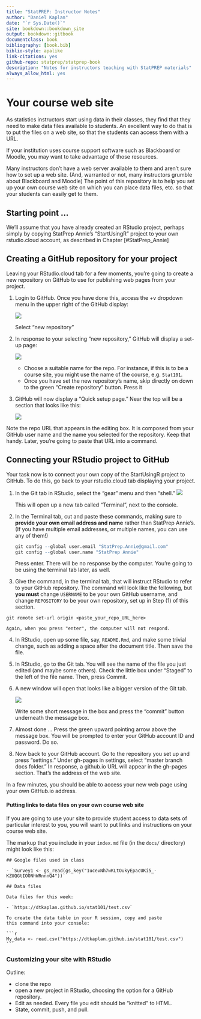 ```yaml
--- 
title: "StatPREP: Instructor Notes"
author: "Daniel Kaplan"
date: "`r Sys.Date()`"
site: bookdown::bookdown_site
output: bookdown::gitbook
documentclass: book
bibliography: [book.bib]
biblio-style: apalike
link-citations: yes
github-repo: statprep/statprep-book
description: "Notes for instructors teaching with StatPREP materials"
always_allow_html: yes
---
```


# Your course web site

As statistics instructors start using data in their classes, they find that they need to make data files available to students. An excellent way to do that is to put the files on a web site, so that the students can access them with a URL.

If your institution uses course support software such as Blackboard or Moodle, you may want to take advantage of those resources.

Many instructors don't have a web server available to them and aren't sure how to set up a web site. (And, warranted or not, many instructors grumble about Blackboard and Moodle) The point of this repository is to help you set up your own course web site on which you can place data files, etc. so that your students can easily get to them.

## Starting point ...

We'll assume that you have already created an RStudio project, perhaps simply by copying StatPrep Annie's "StartUsingR" project to your own rstudio.cloud account, as described in Chapter [#StatPrep_Annie]

## Creating a GitHub repository for your project

Leaving your RStudio.cloud tab for a few moments, you're going to create a new repository on GitHub to use for publishing web pages from your project.

1. Login to GitHub. Once you have done this, access the +v dropdown menu in the upper right of the GitHub display:

    ![](images/new_repo1.png)
    
    Select "new repository"

2. In response to your selecting "new repository," GitHub will display a set-up page:

    ![](images/new_repo2.png)
    
    - Choose a suitable name for the repo. For instance, if this is to be a course site, you might use the name of the course, e.g. `Stat101`.
    - Once you have set the new repository's name, skip directly on down to the green "Create repository" button. Press it
    
3. GitHub will now display a "Quick setup page." Near the top will be a section that looks like this:

    ![](images/new_repo3.png)

Note the repo URL that appears in the editing box. It is composed from your GitHub user name and the name you selected for the repository. Keep that handy. Later, you're going to paste that URL into a command.


## Connecting your RStudio project to GitHub

Your task now is to connect your own copy of the StartUsingR project to GitHub. To do this, go back to your rstudio.cloud tab displaying your project.

1. In the Git tab in RStudio, select the "gear" menu and then "shell." 
    ![](images/new_repo4.png)

    This will open up a new tab called "Terminal", next to the console.

2. In the Terminal tab, cut and paste these commands, making sure to **provide your own email address and name** rather than StatPrep Annie's. (If you have multiple email addresses, or multiple names, you can use any of them!) 

    ```r
git config --global user.email "StatPrep.Annie@gmail.com"
git config --global user.name "StatPrep Annie"
```
    Press enter. There will be no response by the computer. You're going to be using the terminal tab later, as well.

3. Give the command, in the terminal tab, that will instruct RStudio to refer to your GitHub repository. The command will look like the following, but **you must** change `USERNAME` to be your own GitHub username, and change `REPOSITORY` to be your own repository, set up in Step (1) of this section.
```
git remote set-url origin <paste_your_repo_URL_here>
```
    Again, when you press "enter", the computer will not respond.

4. In RStudio, open up some file, say, `README.Rmd`, and make some trivial change, such as adding a space after the document title. Then save the file.

5. In RStudio, go to the Git tab. You will see the name of the file you just edited (and maybe some others). Check the little box under "Staged" to the left of the file name. Then, press Commit.

6. A new window will open that looks like a bigger version of the Git tab. 

    ![](images/new_repo6.png)

    Write some short message in the box and press the "commit" button underneath the message box. 

7. Almost done ... Press the green upward pointing arrow above the message box. You will be prompted to enter your GitHub account ID and password. Do so.

8. Now back to your GitHub account. Go to the repository you set up and press "settings." Under gh-pages in settings, select "master branch docs folder." In response, a github.io URL will appear in the gh-pages section. That's the address of the web site.

In a few minutes, you should be able to access your new web page using your own GitHub.io address.

#### Putting links to data files on your own course web site

If you are going to use your site to provide student access to data sets of particular interest to you, you will want to put links and instructions on your course web site.

The markup that you include in your `index.md` file (in the `docs/` directory) might look like this:

````
## Google files used in class

- `Survey1 <- gs_read(gs_key("1ucevNh7wKLtOukyEpacUKi5_-KZUQGtIOONhWRnnnQ4"))`

## Data files

Data files for this week:

- `https://dtkaplan.github.io/stat101/test.csv`

To create the data table in your R session, copy and paste 
this command into your console:

```r
My_data <- read.csv("https://dtkaplan.github.io/stat101/test.csv")
```
````

### Customizing your site with RStudio

Outline:

- clone the repo
- open a new project in RStudio, choosing the option for a GitHub repository.
- Edit as needed. Every file you edit should be "knitted" to HTML.
- State, commit, push, and pull.


 






